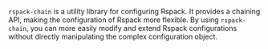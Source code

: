 `rspack-chain` is a utility library for configuring Rspack. It provides a chaining API, making the configuration of Rspack more flexible. By using `rspack-chain`, you can more easily modify and extend Rspack configurations without directly manipulating the complex configuration object.
